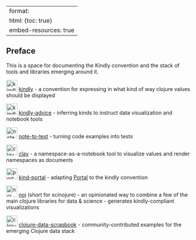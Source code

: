 
---
format:
  html: {toc: true}
embed-resources: true
---

## Preface {.unnumbered}

This is a space for documenting the Kindly convention and the stack of tools and libraries emerging around it.

![kindly logo](images/Kindly_squashed_clear.svg){width=30} [kindly](./chapters/kindly.html) - a convention for expressing in what kind of way clojure values should be displayed

![kindly-advice logo](images/squashed.svg){width=30} [kindly-advice](./chapters/kindly_advice.html) - inferring kinds to instruct data visualization and notebook tools

![note-to-test logo](images/squashed.svg){width=30} [note-to-test](./chapters/note_to_test.html) - turning code examples into tests

![clay logo](images/Clay_squashed_clear.svg){width=30} [clay](./chapters/clay.html) - a namespace-as-a-notebook tool to visualize values and render namespaces as documents

![portal logo](images/portal-splash.svg){width=30} [kind-portal](./chapters/kind_portal.html) - adapting [Portal](https://github.com/djblue/portal) to the kindly convention

![noj logo](images/squashed.svg){width=30} [noj](./chapters/noj.html) (short for scinojure) - an opinionated way to combine a few of the main clojure libraries for data & science - generates kindly-compliant visualizations

![clojure data scrapbook logo](images/squashed.svg){width=30} [clojure-data-scrapbook](./chapters/clojure_data_scrapbook.html) - community-contributed examples for the emerging Clojure data stack


